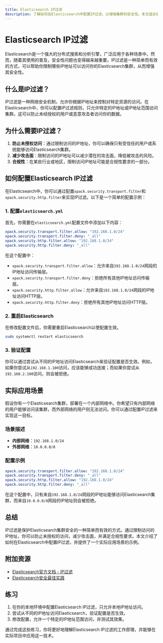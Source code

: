 ```yaml
---
title: Elasticsearch IP过滤
description: 了解如何在Elasticsearch中配置IP过滤，以增强集群的安全性。本文适合初学者，包含详细的步骤、代码示例和实际应用场景。
---
```


# Elasticsearch IP过滤

Elasticsearch是一个强大的分布式搜索和分析引擎，广泛应用于各种场景中。然而，随着其使用的普及，安全性问题也变得越来越重要。IP过滤是一种简单而有效的方式，可以帮助你限制哪些IP地址可以访问你的Elasticsearch集群，从而增强其安全性。

## 什么是IP过滤？

IP过滤是一种网络安全机制，允许你根据IP地址来控制对特定资源的访问。在Elasticsearch中，你可以配置IP过滤规则，只允许特定的IP地址或IP地址范围访问集群。这可以防止未经授权的用户或恶意攻击者访问你的数据。

## 为什么需要IP过滤？

1. **防止未授权访问**：通过限制访问的IP地址，你可以确保只有受信任的用户或系统能够访问Elasticsearch集群。
2. **减少攻击面**：限制访问的IP地址可以减少潜在的攻击面，降低被攻击的风险。
3. **合规性**：在某些行业或地区，限制访问IP地址可能是合规性要求的一部分。

## 如何配置Elasticsearch IP过滤

在Elasticsearch中，你可以通过配置`xpack.security.transport.filter`和`xpack.security.http.filter`来实现IP过滤。以下是一个简单的配置示例：

### 1. 配置`elasticsearch.yml`

首先，你需要在`elasticsearch.yml`配置文件中添加以下内容：

```yaml
xpack.security.transport.filter.allow: "192.168.1.0/24"
xpack.security.transport.filter.deny: "_all"
xpack.security.http.filter.allow: "192.168.1.0/24"
xpack.security.http.filter.deny: "_all"
```

在这个配置中：
- `xpack.security.transport.filter.allow`：允许来自`192.168.1.0/24`网段的IP地址访问传输层。
- `xpack.security.transport.filter.deny`：拒绝所有其他IP地址访问传输层。
- `xpack.security.http.filter.allow`：允许来自`192.168.1.0/24`网段的IP地址访问HTTP层。
- `xpack.security.http.filter.deny`：拒绝所有其他IP地址访问HTTP层。

### 2. 重启Elasticsearch

在修改配置文件后，你需要重启Elasticsearch以使配置生效。

```bash
sudo systemctl restart elasticsearch
```

### 3. 验证配置

你可以通过尝试从不同的IP地址访问Elasticsearch来验证配置是否生效。例如，如果你尝试从`192.168.1.100`访问，应该能够成功连接；而如果你尝试从`192.168.2.100`访问，则会被拒绝。

## 实际应用场景

假设你有一个Elasticsearch集群，部署在一个内部网络中。你希望只有内部网络的用户能够访问该集群，而外部网络的用户则无法访问。你可以通过配置IP过滤来实现这一目标。

### 场景描述

- **内部网络**：`192.168.1.0/24`
- **外部网络**：`10.0.0.0/8`

### 配置示例

```yaml
xpack.security.transport.filter.allow: "192.168.1.0/24"
xpack.security.transport.filter.deny: "_all"
xpack.security.http.filter.allow: "192.168.1.0/24"
xpack.security.http.filter.deny: "_all"
```

在这个配置中，只有来自`192.168.1.0/24`网段的IP地址能够访问Elasticsearch集群，而来自`10.0.0.0/8`网段的IP地址则会被拒绝。

## 总结

IP过滤是保护Elasticsearch集群安全的一种简单而有效的方式。通过限制访问的IP地址，你可以防止未授权的访问，减少攻击面，并满足合规性要求。本文介绍了如何在Elasticsearch中配置IP过滤，并提供了一个实际应用场景的示例。

## 附加资源

- [Elasticsearch官方文档 - IP过滤](https://www.elastic.co/guide/en/elasticsearch/reference/current/ip-filtering.html)
- [Elasticsearch安全最佳实践](https://www.elastic.co/guide/en/elasticsearch/reference/current/security-best-practices.html)

## 练习

1. 在你的本地环境中配置Elasticsearch IP过滤，只允许本地IP地址访问。
2. 尝试从不同的IP地址访问Elasticsearch，验证配置是否生效。
3. 修改配置，允许一个特定的IP地址范围访问，并测试其效果。

通过完成这些练习，你将更好地理解Elasticsearch IP过滤的工作原理，并能够在实际项目中应用这一技术。